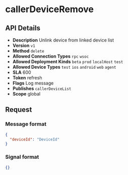 # callerDeviceRemove

## API Details

- **Description** Unlink device from linked device list
- **Version** `v1`
- **Method** `delete`
- **Allowed Connection Types** `rpc` `wsoc` 
- **Allowed Deployment Kinds** `beta` `prod` `localHost` `test` 
- **Allowed Device Types** `test` `ios` `android` `web` `agent` 
- **SLA** 600
- **Token** refresh
- **Flags** Log message
- **Publishes** `callerDeviceList` 
- **Scope** global


## Request

### Message format

```json
{
  "deviceId": "DeviceId"
}
```

### Signal format

```json
{}
```


